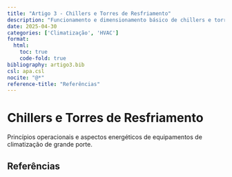 ```yaml
---
title: "Artigo 3 - Chillers e Torres de Resfriamento"
description: "Funcionamento e dimensionamento básico de chillers e torres de resfriamento em sistemas HVAC."
date: 2025-04-30
categories: ['Climatização', 'HVAC']
format:
  html:
    toc: true
    code-fold: true
bibliography: artigo3.bib
csl: apa.csl
nocite: "@*"
reference-title: "Referências"
---
```


# Chillers e Torres de Resfriamento

Princípios operacionais e aspectos energéticos de equipamentos de climatização de grande porte.

## Referências

